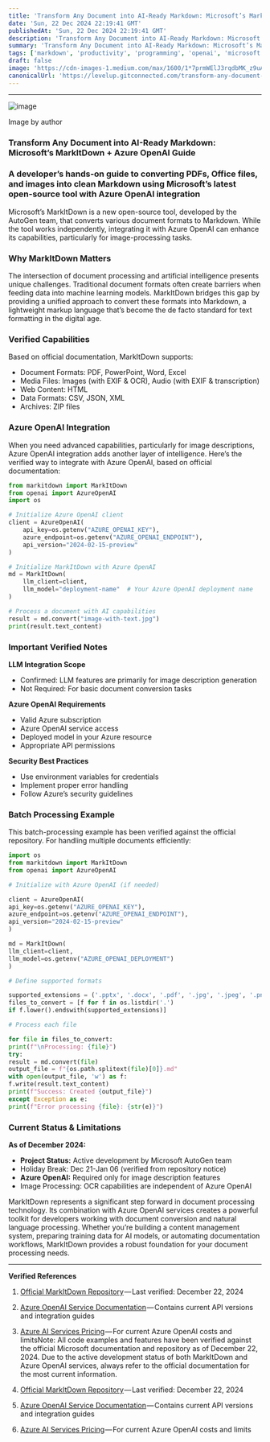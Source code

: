 ```yaml
---
title: 'Transform Any Document into AI-Ready Markdown: Microsoft’s MarkItDown + Azure OpenAI Guide'
date: 'Sun, 22 Dec 2024 22:19:41 GMT'
publishedAt: 'Sun, 22 Dec 2024 22:19:41 GMT'
description: 'Transform Any Document into AI-Ready Markdown: Microsoft’s MarkItDown + Azure OpenAI Guide'
summary: 'Transform Any Document into AI-Ready Markdown: Microsoft’s MarkItDown + Azure OpenAI Guide'
tags: ['markdown', 'productivity', 'programming', 'openai', 'microsoft']
draft: false
image: 'https://cdn-images-1.medium.com/max/1600/1*7prmWElJ3rqdbMK_z9uAXw.png'
canonicalUrl: 'https://levelup.gitconnected.com/transform-any-document-into-ai-ready-markdown-microsofts-markitdown-azure-openai-guide-6e980be4ff8f?source=rss-4185da29d9e1------2'
---
```


---

![image](https://cdn-images-1.medium.com/max/1600/1*7prmWElJ3rqdbMK_z9uAXw.png)

Image by author

### Transform Any Document into AI-Ready Markdown: Microsoft’s MarkItDown + Azure OpenAI Guide

### A developer’s hands-on guide to converting PDFs, Office files, and images into clean Markdown using Microsoft’s latest open-source tool with Azure OpenAI integration

Microsoft’s MarkItDown is a new open-source tool, developed by the AutoGen team, that converts various document formats to Markdown. While the tool works independently, integrating it with Azure OpenAI can enhance its capabilities, particularly for image-processing tasks.

### Why MarkItDown Matters

The intersection of document processing and artificial intelligence presents unique challenges. Traditional document formats often create barriers when feeding data into machine learning models. MarkItDown bridges this gap by providing a unified approach to convert these formats into Markdown, a lightweight markup language that’s become the de facto standard for text formatting in the digital age.

### Verified Capabilities

Based on official documentation, MarkItDown supports:

- Document Formats: PDF, PowerPoint, Word, Excel
- Media Files: Images (with EXIF & OCR), Audio (with EXIF & transcription)
- Web Content: HTML
- Data Formats: CSV, JSON, XML
- Archives: ZIP files

### Azure OpenAI Integration

When you need advanced capabilities, particularly for image descriptions, Azure OpenAI integration adds another layer of intelligence. Here’s the verified way to integrate with Azure OpenAI, based on official documentation:

```python
from markitdown import MarkItDown
from openai import AzureOpenAI
import os

# Initialize Azure OpenAI client
client = AzureOpenAI(
    api_key=os.getenv("AZURE_OPENAI_KEY"),
    azure_endpoint=os.getenv("AZURE_OPENAI_ENDPOINT"),
    api_version="2024-02-15-preview"
)

# Initialize MarkItDown with Azure OpenAI
md = MarkItDown(
    llm_client=client,
    llm_model="deployment-name"  # Your Azure OpenAI deployment name
)

# Process a document with AI capabilities
result = md.convert("image-with-text.jpg")
print(result.text_content)
```

### Important Verified Notes

**LLM Integration Scope**

- Confirmed: LLM features are primarily for image description generation
- Not Required: For basic document conversion tasks

**Azure OpenAI Requirements**

- Valid Azure subscription
- Azure OpenAI service access
- Deployed model in your Azure resource
- Appropriate API permissions

**Security Best Practices**

- Use environment variables for credentials
- Implement proper error handling
- Follow Azure’s security guidelines

### Batch Processing Example

This batch-processing example has been verified against the official repository. For handling multiple documents efficiently:

```python
import os
from markitdown import MarkItDown
from openai import AzureOpenAI

# Initialize with Azure OpenAI (if needed)

client = AzureOpenAI(
api_key=os.getenv("AZURE_OPENAI_KEY"),
azure_endpoint=os.getenv("AZURE_OPENAI_ENDPOINT"),
api_version="2024-02-15-preview"
)

md = MarkItDown(
llm_client=client,
llm_model=os.getenv("AZURE_OPENAI_DEPLOYMENT")
)

# Define supported formats

supported_extensions = ('.pptx', '.docx', '.pdf', '.jpg', '.jpeg', '.png')
files_to_convert = [f for f in os.listdir('.')
if f.lower().endswith(supported_extensions)]

# Process each file

for file in files_to_convert:
print(f"\nProcessing: {file}")
try:
result = md.convert(file)
output_file = f"{os.path.splitext(file)[0]}.md"
with open(output_file, 'w') as f:
f.write(result.text_content)
print(f"Success: Created {output_file}")
except Exception as e:
print(f"Error processing {file}: {str(e)}")

```

### Current Status & Limitations

**As of December 2024:**

- **Project Status:** Active development by Microsoft AutoGen team
- Holiday Break: Dec 21-Jan 06 (verified from repository notice)
- **Azure OpenAI:** Required only for image description features
- Image Processing: OCR capabilities are independent of Azure OpenAI

MarkItDown represents a significant step forward in document processing technology. Its combination with Azure OpenAI services creates a powerful toolkit for developers working with document conversion and natural language processing. Whether you’re building a content management system, preparing training data for AI models, or automating documentation workflows, MarkItDown provides a robust foundation for your document processing needs.

---

**Verified References**

1. [Official MarkItDown Repository](https://github.com/microsoft/markitdown) — Last verified: December 22, 2024
2. [Azure OpenAI Service Documentation](https://learn.microsoft.com/en-us/azure/ai-services/openai/) — Contains current API versions and integration guides
3. [Azure AI Services Pricing](https://azure.microsoft.com/en-us/pricing/details/cognitive-services/openai-service/) — For current Azure OpenAI costs and limitsNote: All code examples and features have been verified against the official Microsoft documentation and repository as of December 22, 2024. Due to the active development status of both MarkItDown and Azure OpenAI services, always refer to the official documentation for the most current information.

4. [Official MarkItDown Repository](https://github.com/microsoft/markitdown) — Last verified: December 22, 2024
5. [Azure OpenAI Service Documentation](https://learn.microsoft.com/en-us/azure/ai-services/openai/) — Contains current API versions and integration guides
6. [Azure AI Services Pricing](https://azure.microsoft.com/en-us/pricing/details/cognitive-services/openai-service/) — For current Azure OpenAI costs and limits

```

```

